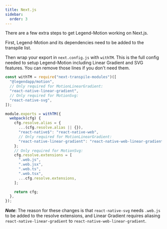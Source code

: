 ```yaml
---
title: Next.js
sidebar:
  order: 3
---
```


There are a few extra steps to get Legend-Motion working on Next.js.

First, Legend-Motion and its dependencies need to be added to the transpile list.


<Install name="next-transpile-modules" className="mb-8" />

Then wrap your export in `next.config.js` with `withTM`. This is the full config needed to setup Legend-Motion including Linear Gradient and SVG features. You can remove those lines if you don't need them.

```js
const withTM = require("next-transpile-modules")([
  "@legendapp/motion",
  // Only required for MotionLinearGradient:
  "react-native-linear-gradient",
  // Only required for MotionSvg:
  "react-native-svg",
]);

module.exports = withTM({
  webpack(cfg) {
    cfg.resolve.alias = {
      ...(cfg.resolve.alias || {}),
      "react-native$": "react-native-web",
      // Only required for MotionLinearGradient:
      "react-native-linear-gradient": "react-native-web-linear-gradient",
    };
    // Only required for MotionSvg:
    cfg.resolve.extensions = [
      ".web.js",
      ".web.jsx",
      ".web.ts",
      ".web.tsx",
      ...cfg.resolve.extensions,
    ];

    return cfg;
  },
});
```

**_Note_**: The reason for these changes is that `react-native-svg` needs `.web.js` to be added to the resolve extensions, and Linear Gradient requires aliasing `react-native-linear-gradient` to `react-native-web-linear-gradient`.
